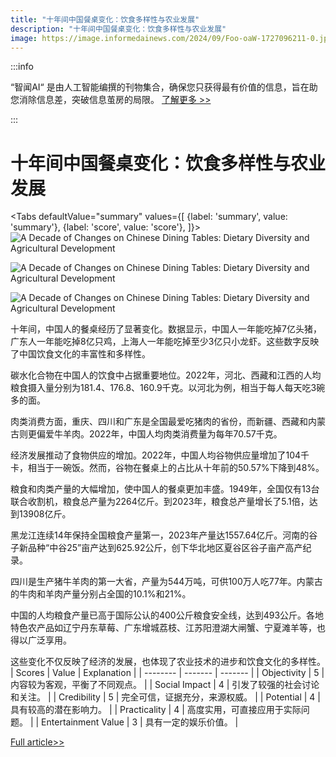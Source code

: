 ```yaml
---
title: "十年间中国餐桌变化：饮食多样性与农业发展"
description: "十年间中国餐桌变化：饮食多样性与农业发展"
image: https://image.informedainews.com/2024/09/Foo-oaW-1727096211-0.jpg
---
```



:::info

“智闻AI“ 是由人工智能编撰的刊物集合，确保您只获得最有价值的信息，旨在助您消除信息差，突破信息茧房的局限。  [了解更多 >>](/)

:::

# 十年间中国餐桌变化：饮食多样性与农业发展


<Tabs
	defaultValue="summary"
	values={[
	{label: 'summary', value: 'summary'},
	{label: 'score', value: 'score'},
]}>
<TabItem value="summary">
<img
  src="https://image.informedainews.com/2024/09/Foo-oaW-1727096211-0.jpg"
  alt="A Decade of Changes on Chinese Dining Tables: Dietary Diversity and Agricultural Development"
/>

<img
  src="https://image.informedainews.com/2024/09/Foo-ubY-1727096211-1.jpg"
  alt="A Decade of Changes on Chinese Dining Tables: Dietary Diversity and Agricultural Development"
/>

<img
  src="https://image.informedainews.com/2024/09/Foo-1U4-1727096211-2.jpg"
  alt="A Decade of Changes on Chinese Dining Tables: Dietary Diversity and Agricultural Development"
/>



十年间，中国人的餐桌经历了显著变化。数据显示，中国人一年能吃掉7亿头猪，广东人一年能吃掉8亿只鸡，上海人一年能吃掉至少3亿只小龙虾。这些数字反映了中国饮食文化的丰富性和多样性。

碳水化合物在中国人的饮食中占据重要地位。2022年，河北、西藏和江西的人均粮食摄入量分别为181.4、176.8、160.9千克。以河北为例，相当于每人每天吃3碗多的面。

肉类消费方面，重庆、四川和广东是全国最爱吃猪肉的省份，而新疆、西藏和内蒙古则更偏爱牛羊肉。2022年，中国人均肉类消费量为每年70.57千克。

经济发展推动了食物供应的增加。2022年，中国人均谷物供应量增加了104千卡，相当于一碗饭。然而，谷物在餐桌上的占比从十年前的50.57%下降到48%。

粮食和肉类产量的大幅增加，使中国人的餐桌更加丰盛。1949年，全国仅有13台联合收割机，粮食总产量为2264亿斤。到2023年，粮食总产量增长了5.1倍，达到13908亿斤。

黑龙江连续14年保持全国粮食产量第一，2023年产量达1557.64亿斤。河南的谷子新品种“中谷25”亩产达到625.92公斤，创下华北地区夏谷区谷子亩产高产纪录。

四川是生产猪牛羊肉的第一大省，产量为544万吨，可供100万人吃77年。内蒙古的牛肉和羊肉产量分别占全国的10.1%和21%。

中国的人均粮食产量已高于国际公认的400公斤粮食安全线，达到493公斤。各地特色农产品如辽宁丹东草莓、广东增城荔枝、江苏阳澄湖大闸蟹、宁夏滩羊等，也得以广泛享用。

这些变化不仅反映了经济的发展，也体现了农业技术的进步和饮食文化的多样性。
</TabItem>
<TabItem value="score">
	| Scores     | Value   | Explanation |
	| -------- | ------- | ------- |
	| Objectivity  | 5    | 内容较为客观，平衡了不同观点。    |
	| Social Impact | 4     | 引发了较强的社会讨论和关注。    |
	| Credibility    | 5    | 完全可信，证据充分，来源权威。    |
	| Potential    | 4    | 具有较高的潜在影响力。    |
	| Practicality    | 4    | 高度实用，可直接应用于实际问题。    |
	| Entertainment Value    | 3    | 具有一定的娱乐价值。    |
</TabItem>
</Tabs>

[Full article>>](https://www.thepaper.cn/newsDetail_forward_28778957)
